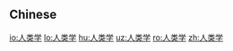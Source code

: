 {{also|人類学|人類學}}
==Chinese==
{{zh-see|人類學}}

[[io:人类学]]
[[lo:人类学]]
[[hu:人类学]]
[[uz:人类学]]
[[ro:人类学]]
[[zh:人类学]]